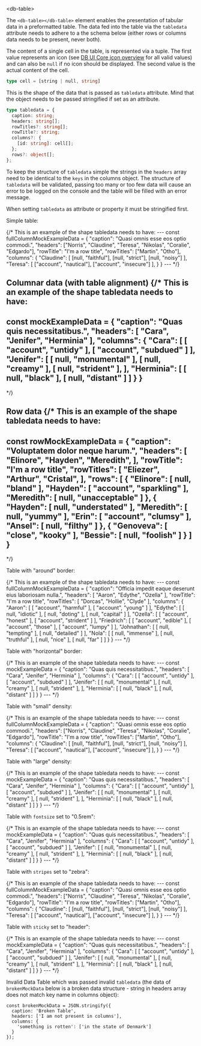 

<Meta title="04-Data-Display/Table/Intro" />

<db-headline variant="1">&lt;db-table&gt;</db-headline>

The `<db-table></db-table>` element enables the presentation of tabular data in a preformatted table.
The data fed into the table via the `tabledata` attribute needs to adhere to
a the schema below (either rows or columns data needs to be present, never both).

The content of a single cell in the table, is represented via a tuple. The first
value represents an icon (see [DB UI Core icon overview](https://db-ui.github.io/core/?p=viewall-base-icons)
for all valid values) and can also be `null` if no icon should be displayed. The
second value is the actual content of the cell.

```typescript
type cell = [string | null, string]
```

This is the shape of the data that is passed as `tabledata` attribute.
Mind that the object needs to be passed stringified if set as an attribute.

```typescript
type tabledata = {
  caption: string;
  headers: string[];
  rowTitles?: string[];
  rowTitle?: string;
  columns?: {
    [id: string]: cell[];
  };
  rows?: object[];
};

```

To keep the structure of `tabledata` simple the strings in the `headers` array need to be identical to the `keys` in the columns object.
The structure of `tabledata` will be validated, passing too many or too few data will cause an error to be logged on the console and the table will be filled with an error message.

When setting `tabledata` as attribute or property it must be stringified first.

<db-headline> Simple table:</db-headline>

<Canvas>
<db-table tabledata={fullColumnMockData()}></db-table>
{/*
This is an example of the shape tabledata needs to have:
---
const fullColumnMockExampleData = {
  "caption": "Quasi omnis esse eos optio commodi.",
  "headers": ["Norris", "Claudine", "Teresa", "Nikolas", "Coralie", "Edgardo"],
  "rowTitle": "I'm a row title",
  "rowTitles": ["Martin", "Otho"],
  "columns": {
    "Claudine": [
      [null, "faithful"],
      [null, "strict"],
      [null, "noisy"]
    ],
    "Teresa": [
      ["account", "nautical"],
      ["account", "insecure"]
    ],
  }
}
---
*/}
</Canvas>




<db-headline>Columnar data (with table alignment)</db-headline>
<Canvas>
<db-table
  align="center"
  verticalalign="middle"
  bodyalign="right"
  bodyverticalalign="bottom"
  tabledata={mockData()}>
</db-table>
{/*
This is an example of the shape tabledata needs to have:
---
const mockExampleData = {
  "caption": "Quas quis necessitatibus.",
  "headers": [ "Cara", "Jenifer", "Herminia" ],
  "columns": {
    "Cara": [
      [ "account", "untidy" ],
      [ "account", "subdued" ] ],
    "Jenifer": [
      [ null, "monumental" ],
      [ null, "creamy" ],
      [ null, "strident" ],
    ],
    "Herminia": [
      [ null, "black" ],
      [ null, "distant" ]
    ]
  }
}
---
*/}
</Canvas>

<db-headline>Row data</db-headline>
<Canvas>
<db-table
  tabledata={rowMockData()}>
</db-table>
{/*
This is an example of the shape tabledata needs to have:
---
const rowMockExampleData = {
  "caption": "Voluptatem dolor neque harum.",
  "headers": [
    "Elinore",
    "Hayden",
    "Meredith",
  ],
  "rowTitle": "I'm a row title",
  "rowTitles": [
    "Eliezer",
    "Arthur",
    "Cristal",
  ],
  "rows": [
    {
      "Elinore": [ null, "bland" ],
      "Hayden": [ "account", "sparkling" ],
      "Meredith": [ null, "unacceptable" ]
    },
    {
      "Hayden": [ null, "understated" ],
      "Meredith": [ null, "yummy" ],
      "Erin": [ "account", "clumsy" ],
      "Ansel": [ null, "filthy" ]
    },
    {
      "Genoveva": [ "close", "kooky" ],
      "Bessie": [ null, "foolish" ]
    }
  ]
}
---
*/}
</Canvas>

<db-headline>Table with "around" border:</db-headline>

<Canvas>
<db-table
  border="around"
  tabledata={fullColumnMockData()}>
</db-table>
{/*
This is an example of the shape tabledata needs to have:
---
const fullColumnMockExampleData = {
  "caption": "Officia impedit eaque deserunt eius laboriosam nulla.",
  "headers": [
    "Aaron",
    "Edythe",
    "Ozella"
  ],
  "rowTitle": "I'm a row title",
  "rowTitles": [
    "Dorcas",
    "Hollie",
    "Clyde"
  ],
  "columns": {
    "Aaron": [
      [ "account", "harmful" ],
      [ "account", "young" ]
    ],
    "Edythe": [
      [ null, "idiotic" ],
      [ null, "doting" ],
      [ null, "capital" ]
    ],
    "Ozella": [
      [ "account", "honest" ],
      [ "account", "strident" ]
    ],
    "Friedrich": [
      [ "account", "edible" ],
      [ "account", "those" ],
      [ "account", "lumpy" ]
    ],
    "Johnathan": [
      [ null, "tempting" ],
      [ null, "detailed" ]
    ],
    "Nola": [
      [ null, "immense" ],
      [ null, "truthful" ],
      [ null, "nice" ],
      [ null, "far" ]
    ]
  }
}
---
*/}
</Canvas>

<db-headline>Table with "horizontal" border:</db-headline>

<Canvas>
<db-table
  border="horizontal"
  tabledata={mockData()}>
</db-table>
{/*
This is an example of the shape tabledata needs to have:
---
const mockExampleData = {
  "caption": "Quas quis necessitatibus.",
  "headers": [ "Cara", "Jenifer", "Herminia" ],
  "columns": {
    "Cara": [
      [ "account", "untidy" ],
      [ "account", "subdued" ] ],
    "Jenifer": [
      [ null, "monumental" ],
      [ null, "creamy" ],
      [ null, "strident" ],
    ],
    "Herminia": [
      [ null, "black" ],
      [ null, "distant" ]
    ]
  }
}
---
*/}
</Canvas>

<db-headline>Table with "small" density:</db-headline>

<Canvas>
<db-table
  density="small"
  tabledata={fullColumnMockData()}>
</db-table>
{/*
This is an example of the shape tabledata needs to have:
---
const fullColumnMockExampleData = {
  "caption": "Quasi omnis esse eos optio commodi.",
  "headers": ["Norris", "Claudine", "Teresa", "Nikolas", "Coralie", "Edgardo"],
  "rowTitle": "I'm a row title",
  "rowTitles": ["Martin", "Otho"],
  "columns": {
    "Claudine": [
      [null, "faithful"],
      [null, "strict"],
      [null, "noisy"]
    ],
    "Teresa": [
      ["account", "nautical"],
      ["account", "insecure"]
    ],
  }
}
---
*/}
</Canvas>

<db-headline>Table with "large" density:</db-headline>

<Canvas>
<db-table
  density="large"
  tabledata={mockData()}>
</db-table>
{/*
This is an example of the shape tabledata needs to have:
---
const mockExampleData = {
  "caption": "Quas quis necessitatibus.",
  "headers": [ "Cara", "Jenifer", "Herminia" ],
  "columns": {
    "Cara": [
      [ "account", "untidy" ],
      [ "account", "subdued" ] ],
    "Jenifer": [
      [ null, "monumental" ],
      [ null, "creamy" ],
      [ null, "strident" ],
    ],
    "Herminia": [
      [ null, "black" ],
      [ null, "distant" ]
    ]
  }
}
---
*/}
</Canvas>

<db-headline>Table with `fontsize` set to "0.5rem":</db-headline>

<Canvas>
<db-table
  fontsize="0.5rem"
  tabledata={mockData()}>
</db-table>
{/*
This is an example of the shape tabledata needs to have:
---
const mockExampleData = {
  "caption": "Quas quis necessitatibus.",
  "headers": [ "Cara", "Jenifer", "Herminia" ],
  "columns": {
    "Cara": [
      [ "account", "untidy" ],
      [ "account", "subdued" ] ],
    "Jenifer": [
      [ null, "monumental" ],
      [ null, "creamy" ],
      [ null, "strident" ],
    ],
    "Herminia": [
      [ null, "black" ],
      [ null, "distant" ]
    ]
  }
}
---
*/}
</Canvas>

<db-headline> Table with `stripes` set to "zebra":</db-headline>

<Canvas>
<db-table
  stripes="zebra"
  tabledata={fullColumnMockData()}>
</db-table>
{/*
This is an example of the shape tabledata needs to have:
---
const fullColumnMockExampleData = {
  "caption": "Quasi omnis esse eos optio commodi.",
  "headers": ["Norris", "Claudine", "Teresa", "Nikolas", "Coralie", "Edgardo"],
  "rowTitle": "I'm a row title",
  "rowTitles": ["Martin", "Otho"],
  "columns": {
    "Claudine": [
      [null, "faithful"],
      [null, "strict"],
      [null, "noisy"]
    ],
    "Teresa": [
      ["account", "nautical"],
      ["account", "insecure"]
    ],
  }
}
---
*/}
</Canvas>

<db-headline> Table with `sticky` set to "header":</db-headline>

<Canvas>
<db-table
  sticky="header"
  tabledata={mockData()}>
</db-table>
{/*
This is an example of the shape tabledata needs to have:
---
const mockExampleData = {
  "caption": "Quas quis necessitatibus.",
  "headers": [ "Cara", "Jenifer", "Herminia" ],
  "columns": {
    "Cara": [
      [ "account", "untidy" ],
      [ "account", "subdued" ] ],
    "Jenifer": [
      [ null, "monumental" ],
      [ null, "creamy" ],
      [ null, "strident" ],
    ],
    "Herminia": [
      [ null, "black" ],
      [ null, "distant" ]
    ]
  }
}
---
*/}
</Canvas>


<db-headline>Invalid Data</db-headline>
Table which was passed invalid `tabledata` (the data of `brokenMockData` below is a broken data structure - string in headers array does not match key name in columns object):

```
const brokenMockData = JSON.stringify({
  caption: 'Broken Table',
  headers: ['I am not present in columns'],
  columns: {
    'something is rotten': ['in the state of Denmark']
  }
});
```

<Canvas>
<db-table
  density="large"
  tabledata={brokenMockData}>
</db-table>
</Canvas>

